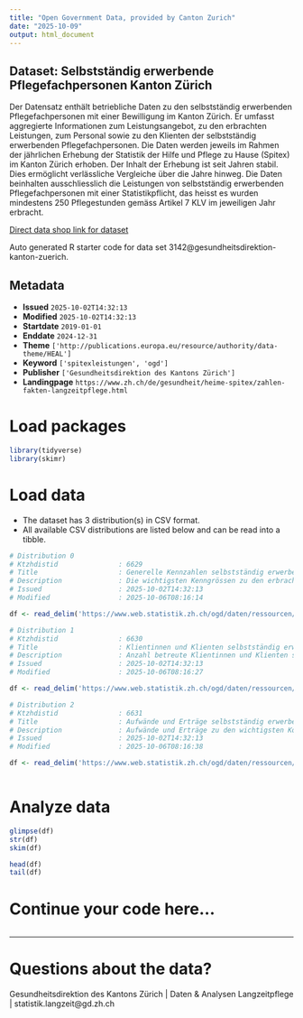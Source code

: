 ```yaml
---
title: "Open Government Data, provided by Canton Zurich"
date: "2025-10-09"
output: html_document
---
```


## Dataset: Selbstständig erwerbende Pflegefachpersonen Kanton Zürich

Der Datensatz enthält betriebliche Daten zu den selbstständig erwerbenden Pflegefachpersonen mit einer Bewilligung im Kanton Zürich. Er umfasst aggregierte Informationen zum Leistungsangebot, zu den erbrachten Leistungen, zum Personal sowie zu den Klienten der selbstständig erwerbenden Pflegefachpersonen. Die Daten werden jeweils im Rahmen der jährlichen Erhebung der Statistik der Hilfe und Pflege zu Hause (Spitex) im Kanton Zürich erhoben. Der Inhalt der Erhebung ist seit Jahren stabil. Dies ermöglicht verlässliche Vergleiche über die Jahre hinweg. 
Die Daten beinhalten ausschliesslich die Leistungen von selbstständig erwerbenden Pflegefachpersonen mit einer Statistikpflicht, das heisst es wurden mindestens 250 Pflegestunden gemäss Artikel 7 KLV im jeweiligen Jahr erbracht.

[Direct data shop link for dataset](https://www.zh.ch/de/politik-staat/statistik-daten/datenkatalog.html#/datasets/3142@gesundheitsdirektion-kanton-zuerich)

Auto generated R starter code for data set 3142@gesundheitsdirektion-kanton-zuerich.

## Metadata

- **Issued** `2025-10-02T14:32:13`
- **Modified** `2025-10-02T14:32:13`
- **Startdate** `2019-01-01`
- **Enddate** `2024-12-31`
- **Theme** `['http://publications.europa.eu/resource/authority/data-theme/HEAL']`
- **Keyword** `['spitexleistungen', 'ogd']`
- **Publisher** `['Gesundheitsdirektion des Kantons Zürich']`
- **Landingpage** `https://www.zh.ch/de/gesundheit/heime-spitex/zahlen-fakten-langzeitpflege.html`


# Load packages

```r

library(tidyverse)
library(skimr)

```

# Load data

-   The dataset has 3 distribution(s) in CSV format.
-   All available CSV distributions are listed below and can be read into a tibble.

```r

# Distribution 0
# Ktzhdistid               : 6629
# Title                    : Generelle Kennzahlen selbstständig erwerbende Pflegefachpersonen Kanton Zürich
# Description              : Die wichtigsten Kenngrössen zu den erbrachten Leistungen und Kosten von selbstständig erwerbenden Pflegefachpersonen. Detailbeschreibung zu den einzelnen Variablen siehe separate Datei im Datensatz: https://www.web.statistik.zh.ch/ogd/daten/ressourcen/KTZH_00003142_00006628.txt
# Issued                   : 2025-10-02T14:32:13
# Modified                 : 2025-10-06T08:16:14

df <- read_delim('https://www.web.statistik.zh.ch/ogd/daten/ressourcen/KTZH_00003142_00006629.csv')

# Distribution 1
# Ktzhdistid               : 6630
# Title                    : Klientinnen und Klienten selbstständig erwerbende Pflegefachpersonen Kanton Zürich
# Description              : Anzahl betreute Klientinnen und Klienten sowie die geleisteten Stunden pro Leistungsart. Detailbeschreibung zu den einzelnen Variablen siehe separate Datei im Datensatz: https://www.web.statistik.zh.ch/ogd/daten/ressourcen/KTZH_00003142_00006628.txt
# Issued                   : 2025-10-02T14:32:13
# Modified                 : 2025-10-06T08:16:27

df <- read_delim('https://www.web.statistik.zh.ch/ogd/daten/ressourcen/KTZH_00003142_00006630.csv')

# Distribution 2
# Ktzhdistid               : 6631
# Title                    : Aufwände und Erträge selbstständig erwerbende Pflegefachpersonen Kanton Zürich
# Description              : Aufwände und Erträge zu den wichtigsten Konten. Detailbeschreibung zu den einzelnen Variablen siehe separate Datei im Datensatz: https://www.web.statistik.zh.ch/ogd/daten/ressourcen/KTZH_00003142_00006628.txt
# Issued                   : 2025-10-02T14:32:13
# Modified                 : 2025-10-06T08:16:38

df <- read_delim('https://www.web.statistik.zh.ch/ogd/daten/ressourcen/KTZH_00003142_00006631.csv')



```

# Analyze data

```r

glimpse(df)
str(df)
skim(df)

head(df)
tail(df)

```

# Continue your code here...

```r

```

------------------------------------------------------------------------

# Questions about the data?

Gesundheitsdirektion des Kantons Zürich | Daten & Analysen Langzeitpflege | statistik.langzeit@gd.zh.ch
